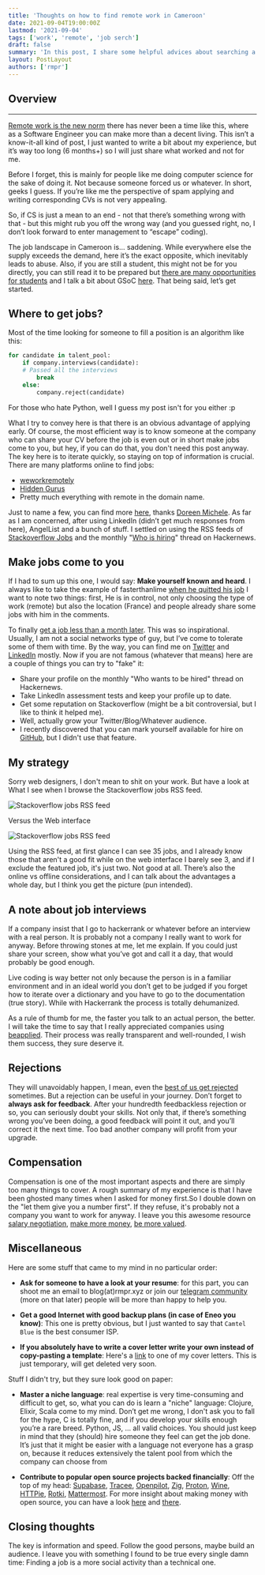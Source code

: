 ```yaml
---
title: 'Thoughts on how to find remote work in Cameroon'
date: 2021-09-04T19:00:00Z
lastmod: '2021-09-04'
tags: ['work', 'remote', 'job serch']
draft: false
summary: 'In this post, I share some helpful advices about searching a work abroad as developer living in Cameroon'
layout: PostLayout
authors: ['rmpr']
---
```


## Overview

<TOCInline toc={props.toc} exclude="Overview" toHeading={2} />

---

[Remote work is the new norm](https://www.economist.com/graphic-detail/2021/08/11/for-programmers-remote-working-is-becoming-the-norm) there has never been a time like this, where as a Software Engineer you can make more than a decent living.
This isn’t a know-it-all kind of post, I just wanted to write a bit about my experience, but it’s way too long (6 months+) so I will just share what worked and not for me.

Before I forget, this is mainly for people like me doing computer science for the sake of doing it. Not because someone forced us or whatever. In short, geeks I guess. If you’re like me the perspective of spam applying and writing corresponding CVs is not very appealing.

So, if CS is just a mean to an end - not that there’s something wrong with that - but this might rub you off the wrong way (and you guessed right, no, I don’t look forward to enter management to “escape” coding).

The job landscape in Cameroon is... saddening. While everywhere else the supply exceeds the demand, here it’s the exact opposite, which inevitably leads to abuse. Also, if you are still a student, this might not be for you directly,
you can still read it to be prepared but [there are many opportunities for students](https://github.com/deepanshu1422/List-Of-Open-Source-Internships-Programs) and I talk a bit about GSoC [here](https://blog.osscameroon.com/blog/guerilla-gsoc). That being said, let’s get started.

## Where to get jobs?

Most of the time looking for someone to fill a position is an algorithm like this:

```python
for candidate in talent_pool:
    if company.interviews(candidate):
    # Passed all the interviews
        break
    else:
        company.reject(candidate)
```

For those who hate Python, well I guess my post isn't for you either :p

What I try to convey here is that there is an obvious advantage of applying early.
Of course, the most efficient way is to know someone at the company who can share your CV before the job is even out or in short make jobs come to you, but hey, if you can do that, you don't need this post anyway.
The key here is to iterate quickly, so staying on top of information is crucial. There are many platforms online to find jobs:

- [weworkremotely](https://weworkremotely.com/)
- [Hidden Gurus](https://hiddengurus.com/)
- Pretty much everything with remote in the domain name.

Just to name a few, you can find more [here](https://docs.google.com/spreadsheets/d/1JfNAbUX_lN9K3MCNHO15GJtJ5qpk7H9Cl3xTBwv2FR8/htmlview), thanks [Doreen Michele](https://news.ycombinator.com/item?id=25312556). As far as I am concerned, after using LinkedIn (didn’t get much responses from here), AngelList and a bunch of stuff.
I settled on using the RSS feeds of [Stackoverflow Jobs](https://stackoverflow.com/jobs/feed) and the monthly "[Who is hiring](https://hnrss.org/whoishiring/jobs)" thread on Hackernews.

## Make jobs come to you

If I had to sum up this one, I would say: **Make yourself known and heard**. I always like to take the example of fasterthanlime [when he quitted his job](https://twitter.com/fasterthanlime/status/1292239088704258049) I want to note two things: first, He is in control, not only choosing the type of work (remote) but also the location (France) and people already share some jobs with him in the comments.

To finally [get a job less than a month later](https://twitter.com/fasterthanlime/status/1301237794828963841). This was so inspirational. Usually, I am not a social networks type of guy, but I’ve come to tolerate some of them with time. By the way, you can find me on [Twitter](https://twitter.com/_paulmairo) and [LinkedIn](https://www.linkedin.com/in/mpr/) mostly.
Now if you are not famous (whatever that means) here are a couple of things you can try to "fake" it:

- Share your profile on the monthly "Who wants to be hired" thread on Hackernews.
- Take LinkedIn assessment tests and keep your profile up to date.
- Get some reputation on Stackoverflow (might be a bit controversial, but I like to think it helped me).
- Well, actually grow your Twitter/Blog/Whatever audience.
- I recently discovered that you can mark yourself available for hire on [GitHub](https://github.com/settings/profile), but I didn't use that feature.

## My strategy

Sorry web designers, I don't mean to shit on your work. But have a look at What I see when I browse the Stackoverflow jobs RSS feed.

![Stackoverflow jobs RSS feed](/static/images/posts/remote_work_cameroon/newsboat_stackoverflow_jobs.jpg)

Versus the Web interface

![Stackoverflow jobs RSS feed](/static/images/posts/remote_work_cameroon/stackoverflow_jobs_web.jpg)

Using the RSS feed, at first glance I can see 35 jobs, and I already know those that aren't a good fit while on the web interface I barely see 3, and if I exclude the featured job, it's just two. Not good at all.
There’s also the online vs offline considerations, and I can talk about the advantages a whole day, but I think you get the picture (pun intended).

## A note about job interviews

If a company insist that I go to hackerrank or whatever before an interview with a real person.
It is probably not a company I really want to work for anyway. Before throwing stones at me, let me explain.
If you could just share your screen, show what you’ve got and call it a day, that would probably be good enough.

Live coding is way better not only because the person is in a familiar environment and in an ideal world you don’t get to be judged if you forget how to iterate over a dictionary and you have to go to the documentation (true story).
While with Hackerrank the process is totally dehumanized.

As a rule of thumb for me, the faster you talk to an actual person, the better. I will take the time to say that I really appreciated companies using [beapplied](https://www.beapplied.com).
Their process was really transparent and well-rounded, I wish them success, they sure deserve it.

## Rejections

They will unavoidably happen, I mean, even the [best of us get rejected](https://web.eecs.utk.edu/~azh/blog/allmyrejections.html) sometimes.
But a rejection can be useful in your journey. Don’t forget to **always ask for feedback**.
After your hundredth feedbackless rejection or so, you can seriously doubt your skills.
Not only that, if there’s something wrong you’ve been doing, a good feedback will point it out, and you’ll correct it the next time.
Too bad another company will profit from your upgrade.

## Compensation

Compensation is one of the most important aspects and there are simply too many things to cover.
A rough summary of my experience is that I have been ghosted many times when I asked for money first.So I double down on the "let them give you a number first".
If they refuse, it's probably not a company you want to work for anyway. I leave you this awesome resource
[salary negotiation](https://www.kalzumeus.com/2012/01/23/salary-negotiation),
[make more money](https://www.kalzumeus.com/2012/01/23/salary-negotiation/),
[be more valued](https://www.kalzumeus.com/2012/01/23/salary-negotiation/).

## Miscellaneous

Here are some stuff that came to my mind in no particular order:

- **Ask for someone to have a look at your resume**: for this part, you can shoot me an email to blog(at)rmpr.xyz or join our [telegram community](https://t.me/joinchat/8VX3yG6k7GI0NjY0) (more on that later) people will be more than happy to help you.

- **Get a good Internet with good backup plans (in case of Eneo you know)**: This one is pretty obvious, but I just wanted to say that `Camtel Blue` is the best consumer ISP.

- **If you absolutely have to write a cover letter write your own instead of copy-pasting a template**: Here's a [link](https://paste.centos.org/view/7791344b) to one of my cover letters. This is just temporary, will get deleted very soon.

Stuff I didn't try, but they sure look good on paper:

- **Master a niche language**: real expertise is very time-consuming and difficult to get, so, what you can do is learn a "niche" language: Clojure, Elixir, Scala come to my mind. Don’t get me wrong, I don't ask you to fall for the hype, C is totally fine, and if you develop your skills enough you’re a rare breed. Python, JS, … all valid choices.
  You should just keep in mind that they (should) hire someone they feel can get the job done. It’s just that it might be easier with a language not everyone has a grasp on, because it reduces extensively the talent pool from which the company can choose from

- **Contribute to popular open source projects backed financially**: Off the top of my head:
  [Supabase](https://github.com/supabase/supabase),
  [Tracee](https://github.com/aquasecurity/tracee),
  [Openpilot](https://github.com/commaai/openpilot),
  [Zig](https://github.com/ziglang/zig),
  [Proton](https://github.com/ValveSoftware/Proton),
  [Wine](https://wiki.winehq.org/Submitting_Patches),
  [HTTPie](https://github.com/httpie/httpie),
  [Rotki](https://github.com/rotki/rotki),
  [Mattermost](https://github.com/mattermost).
  For more insight about making money with open source, you can have a look
  [here](https://twitter.com/VittoStack/status/1433324585659871237?s=19) and
  [there](https://drewdevault.com/2020/11/20/A-few-ways-to-make-money-in-FOSS.html).

## Closing thoughts

The key is information and speed. Follow the good persons, maybe build an audience.
I leave you with something I found to be true every single damn time: Finding a job is a more social activity than a technical one.
